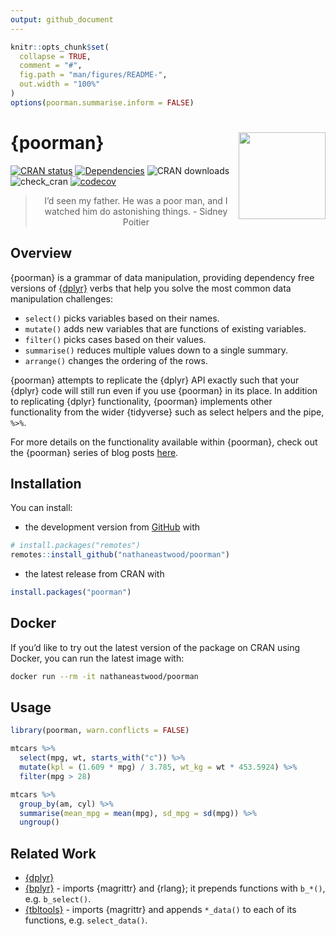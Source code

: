 ```yaml
---
output: github_document
---
```


<!-- README.md is generated from README.Rmd. Please edit that file -->

```r
knitr::opts_chunk$set(
  collapse = TRUE,
  comment = "#",
  fig.path = "man/figures/README-",
  out.width = "100%"
)
options(poorman.summarise.inform = FALSE)
```

# {poorman} <a href='https://nathaneastwood.github.io/tags/poorman/'><img src='man/figures/logo.png' align="right" height="139" /></a>

[![CRAN status](https://www.r-pkg.org/badges/version/poorman)](https://cran.r-project.org/package=poorman)
[![Dependencies](https://tinyverse.netlify.com/badge/poorman)](https://cran.r-project.org/package=poorman)
![CRAN downloads](https://cranlogs.r-pkg.org/badges/poorman)
![check_cran](https://github.com/nathaneastwood/poorman/workflows/check_cran/badge.svg?branch=master)
[![codecov](https://codecov.io/gh/nathaneastwood/poorman/branch/master/graph/badge.svg)](https://codecov.io/gh/nathaneastwood/poorman)

<blockquote align="center">
  I'd seen my father. He was a poor man, and I watched him do astonishing things.
    - Sidney Poitier
</blockquote>

## Overview

{poorman} is a grammar of data manipulation, providing dependency free versions of [{dplyr}](https://github.com/tidyverse/dplyr) verbs that help you solve the most common data manipulation challenges:

* `select()` picks variables based on their names.
* `mutate()` adds new variables that are functions of existing variables.
* `filter()` picks cases based on their values.
* `summarise()` reduces multiple values down to a single summary.
* `arrange()` changes the ordering of the rows.

{poorman} attempts to replicate the {dplyr} API exactly such that your {dplyr} code will still run even if you use {poorman} in its place. In addition to replicating {dplyr} functionality, {poorman} implements other functionality from the wider {tidyverse} such as select helpers and the pipe, `%>%`.

For more details on the functionality available within {poorman}, check out the {poorman} series of blog posts [here](https://nathaneastwood.github.io/tags/poorman/).

## Installation

You can install:

* the development version from [GitHub](https://github.com/nathaneastwood/poorman) with

```r
# install.packages("remotes")
remotes::install_github("nathaneastwood/poorman")
```

* the latest release from CRAN with

```r
install.packages("poorman")
```

## Docker

If you'd like to try out the latest version of the package on CRAN using Docker, you can run the latest image with:

```bash
docker run --rm -it nathaneastwood/poorman
```

## Usage

```r
library(poorman, warn.conflicts = FALSE)

mtcars %>%
  select(mpg, wt, starts_with("c")) %>%
  mutate(kpl = (1.609 * mpg) / 3.785, wt_kg = wt * 453.5924) %>%
  filter(mpg > 28)

mtcars %>%
  group_by(am, cyl) %>%
  summarise(mean_mpg = mean(mpg), sd_mpg = sd(mpg)) %>%
  ungroup()
```

## Related Work

* [{dplyr}](https://github.com/tidyverse/dplyr)
* [{bplyr}](https://github.com/yonicd/bplyr) - imports {magrittr} and {rlang}; it prepends functions with `b_*()`, e.g. `b_select()`.
* [{tbltools}](https://github.com/mkearney/tbltools) - imports {magrittr} and appends `*_data()` to each of its functions, e.g. `select_data()`.
